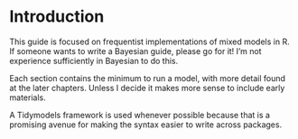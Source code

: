 # Introduction

This guide is focused on frequentist implementations of mixed models in R. If someone wants to write a Bayesian guide, please go for it! I'm not experience sufficiently in Bayesian to do this.

Each section contains the minimum to run a model, with more detail found at the later chapters. Unless I decide it makes more sense to include early materials.

A Tidymodels framework is used whenever possible because that is a promising avenue for making the syntax easier to write across packages.

